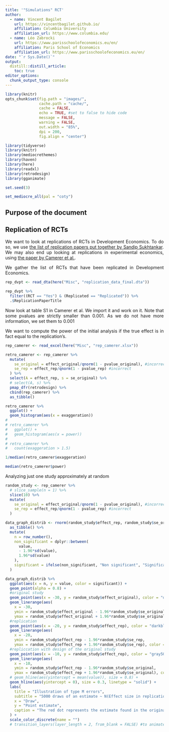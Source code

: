 ```yaml
---
title: '"Simulations" RCT'
author:
  - name: Vincent Bagilet 
    url: https://vincentbagilet.github.io/
    affiliation: Columbia University
    affiliation_url: https://www.columbia.edu/
  - name: Léo Zabrocki 
    url: https://www.parisschoolofeconomics.eu/en/
    affiliation: Paris School of Economics
    affiliation_url: https://www.parisschoolofeconomics.eu/en/
date: "`r Sys.Date()`"
output: 
  distill::distill_article:
    toc: true
editor_options: 
  chunk_output_type: console
---
```


<style>
body {
text-align: justify}
</style>

```r
library(knitr)
opts_chunk$set(fig.path = "images/",
               cache.path = "cache/",
               cache = FALSE,
               echo = TRUE, #set to false to hide code
               message = FALSE,
               warning = FALSE,
               out.width = "85%",
               dpi = 200,
               fig.align = "center")  
```  

```r
library(tidyverse) 
library(knitr) 
library(mediocrethemes)
library(haven)
library(here)
library(readxl)
library(retrodesign)
library(gganimate)

set.seed(3)

set_mediocre_all(pal = "coty")
```

## Purpose of the document

## Replication of RCTs

We want to look at replications of RCTs in Development Economics. To do so, we use [the list of replication papers put together by Sandip Sukhtankar](https://www.aeaweb.org/articles?id=10.1257/aer.p20171120). We may also end up looking at replications in experimental economics, using [the paper by Camerer et al.](https://www.science.org/doi/10.1126/science.aaf0918).

We gather the list of RCTs that have been replicated in Development Economics.

```r
rep_dvpt <- read_dta(here("Misc", "replication_data_final.dta"))

rep_dvpt %>% 
  filter((RCT == "Yes") & (Replicated == "Replicated")) %>% 
  .$ReplicationPaperTitle
```


Now look at table S1 in Camerer et al. We import it and work on it. Note that some pvalues are strictly smaller than 0.001. As we do not have more information, we set them to 0.001

We want to compute the power of the initial analysis if the true effect is in fact equal to the replication's.

```r
rep_camerer <- read_excel(here("Misc", "rep_camerer.xlsx"))

retro_camerer <- rep_camerer %>% 
  mutate(
    se_original = effect_original/qnorm(1 - pvalue_original), #incorrect
    se_rep = effect_rep/qnorm(1 - pvalue_rep) #incorrect
  ) %>% 
  select(A = effect_rep, s = se_original) %>% 
  # select(A, s) %>% 
  pmap_dfr(retrodesign) %>% 
  cbind(rep_camerer) %>% 
  as_tibble()

retro_camerer %>%
  ggplot() +
  geom_histogram(aes(x = exaggeration))
# 
# retro_camerer %>% 
#   ggplot() +
#   geom_histogram(aes(x = power))
# 
# retro_camerer %>% 
#   count(exaggeration > 1.5)

1/median(retro_camerer$exaggeration)

median(retro_camerer$power)
```


Analyzing just one study approximately at random

```r
random_study <- rep_camerer %>% 
  # slice_sample(n = 1) %>%
  slice(10) %>% 
  mutate(
    se_original = effect_original/qnorm(1 - pvalue_original), #incorrect
    se_rep = effect_rep/qnorm(1 - pvalue_rep) #incorrect
  ) 

data_graph_distrib <- rnorm(random_study$effect_rep, random_study$se_original, n = 500) %>% 
  as_tibble() %>% 
  mutate(
    n = row_number(),
    non_significant = dplyr::between(
      value, 
      - 1.96*sd(value), 
      1.96*sd(value)
    ),
    significant = ifelse(non_significant, "Non significant", "Significant") 
  ) 

data_graph_distrib %>% 
  ggplot(aes(x = n, y = value, color = significant)) + 
  geom_point(alpha = 0.8) +
  #original study
  geom_point(aes(x = -30, y = random_study$effect_original), color = "darkred", size = 2) +
  geom_linerange(aes(
    x = -30,
    ymin = random_study$effect_original - 1.96*random_study$se_original,
    ymax = random_study$effect_original + 1.96*random_study$se_original), color = "darkred") +
  #replication 
  geom_point(aes(x = -20, y = random_study$effect_rep), color = "darkblue", size = 2) +
  geom_linerange(aes(
    x = -20,
    ymin = random_study$effect_rep - 1.96*random_study$se_rep,
    ymax = random_study$effect_rep + 1.96*random_study$se_rep), color = "darkblue") +
  #repliccation with design of the original study
  geom_point(aes(x = -10, y = random_study$effect_rep), color = "gray50", size = 2) +
  geom_linerange(aes(
    x = -10,
    ymin = random_study$effect_rep - 1.96*random_study$se_original,
    ymax = random_study$effect_rep + 1.96*random_study$se_original), color = "gray50") +
  # geom_hline(aes(yintercept = mean(value)), size = 0.8) +
  geom_hline(aes(yintercept = 0), size = 0.3, linetype = "solid") +
  labs(
    title = "Illustration of type M errors",
    subtitle = "5000 draws of an estimate ~ N(Effect size in replication, std err in original study)",
    x = "Draw",
    y = "Point estimate",
    caption = "The red dot represents the estimate found in the original study"
  ) +
  scale_color_discrete(name = "")
  # transition_layers(layer_length = 2, from_blank = FALSE) #to animate
```











